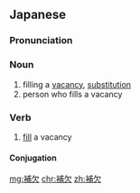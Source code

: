 ==Japanese==
{{ja-kanjitab|ほ|けつ|yomi=on}}

===Pronunciation===
{{ja-pron|ほけつ|y=on}}

===Noun===
{{ja-noun|ほけつ}}

# filling a [[vacancy]], [[substitution]]
# person who fills a vacancy

===Verb===
{{ja-verb-suru|ほけつ}}

# [[fill]] a vacancy

====Conjugation====
{{ja-suru|ほけつ}}

[[mg:補欠]]
[[chr:補欠]]
[[zh:補欠]]